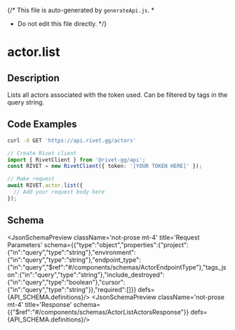 {/* This file is auto-generated by `generateApi.js`.
  *
  * Do not edit this file directly.
  */}


# actor.list

## Description
Lists all actors associated with the token used. Can be filtered by tags in the query string.

## Code Examples

<CodeGroup title='Request' tag='GET' label='https://api.rivet.gg/actors'>

```bash {{ "title": "cURL" }}
curl -X GET 'https://api.rivet.gg/actors'
```

```ts
// Create Rivet client
import { RivetClient } from '@rivet-gg/api';
const RIVET = new RivetClient({ token: '[YOUR TOKEN HERE]' });

// Make request
await RIVET.actor.list({
  // Add your request body here
});
```

</CodeGroup>

## Schema
<JsonSchemaPreview className='not-prose mt-4' title='Request Parameters' schema={{"type":"object","properties":{"project":{"in":"query","type":"string"},"environment":{"in":"query","type":"string"},"endpoint_type":{"in":"query","$ref":"#/components/schemas/ActorEndpointType"},"tags_json":{"in":"query","type":"string"},"include_destroyed":{"in":"query","type":"boolean"},"cursor":{"in":"query","type":"string"}},"required":[]}} defs={API_SCHEMA.definitions}/>
<JsonSchemaPreview className='not-prose mt-4' title='Response' schema={{"$ref":"#/components/schemas/ActorListActorsResponse"}} defs={API_SCHEMA.definitions}/>
